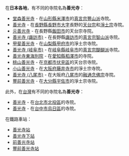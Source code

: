 在'''日本各地'''，有不同的寺院名為'''善光寺'''：

*[[堂森善光寺|堂森善光寺]] - 在[[山形縣|山形縣]][[米澤市|米澤市]]的[[真言宗豐山派|真言宗豐山派]]寺院。
*[[善光寺|善光寺]] - 在[[長野縣|長野縣]][[長野市|長野市]][[大字_(行政區劃)|大字]]長野的[[天台宗|天台宗]]和[[净土宗_(日本)|淨土宗]]寺院。
*[[元善光寺|元善光寺]] - 在長野縣[[飯田市|飯田市]]的天台宗寺院。
*[[善光寺_(諏訪市)|善光寺 (諏訪市)]] - 在長野縣[[諏訪市|諏訪市]]的[[真言宗智山派|真言宗智山派]]寺院。
*[[甲斐善光寺|甲斐善光寺]] - 在[[山梨縣|山梨縣]][[甲府市|甲府市]]的淨土宗寺院。
*[[善光寺_(岐阜市)|善光寺 (岐阜市)]] - 在[[岐阜縣|岐阜縣]][[岐阜市|岐阜市]]的[[真言宗醍醐派|真言宗醍醐派]]寺院。
*[[善光寺東海別院|善光寺東海別院]] - 在[[愛知縣|愛知縣]][[稻澤市|稻澤市]]的寺院。
*[[桃山善光寺|桃山善光寺]] - 在[[京都市|京都市]][[伏見區|伏見區]]的天台宗寺院。
*[[小山善光寺|小山善光寺]] - 在[[大阪府|大阪府]][[藤井寺市|藤井寺市]]的淨土宗寺院。
*[[善光寺_(八尾市)|善光寺 (八尾市)]] - 在大阪府[[八尾市|八尾市]]的[[融通念佛宗|融通念佛宗]]寺院。
*[[豐前善光寺|豐前善光寺]] - 在[[大分縣|大分縣]][[宇佐市|宇佐市]]的淨土宗寺院。

此外，在[[台灣|台灣]]有不同的寺院名為'''善光寺'''：
*[[善光寺_(台北)|善光寺]] - 在[[台北市|台北市]][[北投區|北投區]]的寺院。
*[[善光寺_(台中)|善光寺]] - 在[[台中市|台中市]][[烏日區|烏日區]]的寺院。

在鐵路車站：

*[[善光寺站|善光寺站]]
*[[善光寺下站|善光寺下站]]
*[[前善光寺站|前善光寺站]]
*[[豐前善光寺站|豐前善光寺站]]

{{disambig|Cat=三字佛寺消歧義}}
